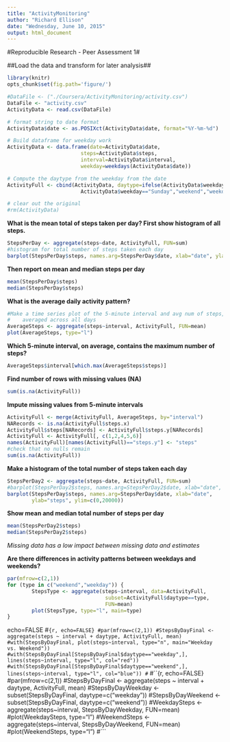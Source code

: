 ```yaml
---
title: "ActivityMonitoring"
author: "Richard Ellison"
date: "Wednesday, June 10, 2015"
output: html_document
---
```


#Reproducible Research - Peer Assessment 1#

##Load the data and transform for later analysis##
```r
library(knitr)
opts_chunk$set(fig.path='figure/')
```


```r
#DataFile <- ("./Coursera/ActivityMonitoring/activity.csv")
DataFile <- "activity.csv"
ActivityData <- read.csv(DataFile)

# format string to date format
ActivityData$date <- as.POSIXct(ActivityData$date, format="%Y-%m-%d")

# Build dataframe for weekday work
ActivityData <- data.frame(date=ActivityData$date,
                        steps=ActivityData$steps,
                        interval=ActivityData$interval,
                        weekday=weekdays(ActivityData$date))

# Compute the daytype from the weekday from the date
ActivityFull <- cbind(ActivityData, daytype=ifelse(ActivityData$weekday=="Saturday"|
                        ActivityData$weekday=="Sunday","weekend","weekday"))

# clear out the original
#rm(ActivityData)

```

**What is the mean total of steps taken per day?  First show histogram of all steps.**

```r
StepsPerDay <- aggregate(steps~date, ActivityFull, FUN=sum)
#histogram for total number of steps taken each day
barplot(StepsPerDay$steps, names.arg=StepsPerDay$date, xlab="date", ylab="steps")
```

**Then report on mean and median steps per day**

```r
mean(StepsPerDay$steps)
median(StepsPerDay$steps)
```

**What is the average daily activity pattern?**

```r
#Make a time series plot of the 5-minute interval and avg num of steps,
#    averaged across all days
AverageSteps <- aggregate(steps~interval, ActivityFull, FUN=mean)
plot(AverageSteps, type="l")
```

**Which 5-minute interval, on average, contains the maximum number of steps?**

```r
AverageSteps$interval[which.max(AverageSteps$steps)]
```

**Find number of rows with missing values (NA)**
```r
sum(is.na(ActivityFull))

```

**Impute missing values from 5-minute intervals**
```r
ActivityFull <- merge(ActivityFull, AverageSteps, by="interval")
NARecords <- is.na(ActivityFull$steps.x)
ActivityFull$steps[NARecords] <- ActivityFull$steps.y[NARecords]
ActivityFull <- ActivityFull[, c(1,2,4,5,6)]
names(ActivityFull)[names(ActivityFull)=="steps.y"] <- "steps"
#check that no nulls remain
sum(is.na(ActivityFull))

```

**Make a histogram of the total number of steps taken each day**
```r
StepsPerDay2 <- aggregate(steps~date, ActivityFull, FUN=sum)
#barplot(StepsPerDay2$steps, names.arg=StepsPerDay2$date, xlab="date",
barplot(StepsPerDay$steps, names.arg=StepsPerDay$date, xlab="date", 
        ylab="steps", ylim=c(0,20000))
```

**Show mean and median total number of steps per day**
```r
mean(StepsPerDay2$steps)
median(StepsPerDay2$steps)
```

*Missing data has a low impact between missing data and estimates*

**Are there differences in activity patterns between weekdays and weekends?**
```r
par(mfrow=c(2,1))
for (type in c("weekend","weekday")) {
        StepsType <- aggregate(steps~interval, data=ActivityFull, 
                                subset=ActivityFull$daytype==type,
                                FUN=mean)
        plot(StepsType, type="l", main=type)
}
```

echo=FALSE
#```{r, echo=FALSE}
#par(mfrow=c(2,1))
#StepsByDayFinal <- aggregate(steps ~ interval + daytype, ActivityFull, mean)
#with(StepsByDayFinal, plot(steps~interval, type="n", main="Weekday vs. Weekend"))
#with(StepsByDayFinal[StepsByDayFinal$daytype=="weekday",], lines(steps~interval, type="l", col="red"))
#with(StepsByDayFinal[StepsByDayFinal$daytype=="weekend",], lines(steps~interval, type="l", col="blue"))
#```
#``{r, echo=FALSE}
#par(mfrow=c(2,1))
#StepsByDayFinal <- aggregate(steps ~ interval + daytype, ActivityFull, mean)
#StepsByDayWeekday <- subset(StepsByDayFinal, daytype=c("weekday"))
#StepsByDayWeekend <- subset(StepsByDayFinal, daytype=c("weekend"))
#WeekdaySteps <- aggregate(steps~interval, StepsByDayWeekday, FUN=mean)
#plot(WeekdaySteps, type="l")
#WeekendSteps <- aggregate(steps~interval, StepsByDayWeekend, FUN=mean)
#plot(WeekendSteps, type="l")
#```

